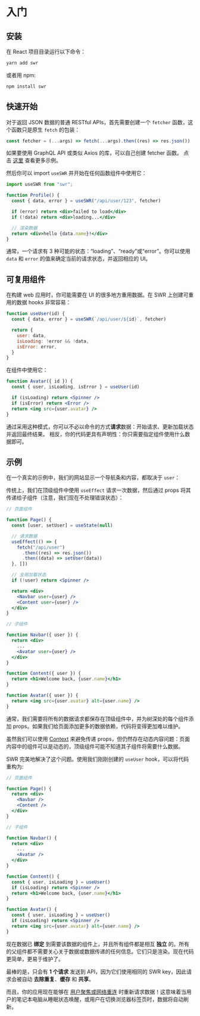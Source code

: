 
# 入门

## 安装

在 React 项目目录运行以下命令：

```bash
yarn add swr
```

或者用 npm:

```bash
npm install swr
```

## 快速开始

对于返回 JSON 数据的普通 RESTful APIs，首先需要创建一个 `fetcher` 函数，这个函数只是原生 `fetch` 的包装：

```jsx
const fetcher = (...args) => fetch(...args).then((res) => res.json())
```

<Callout emoji="💡">
  如果要使用 GraphQL API 或类似 Axios 的库，可以自己创建 fetcher 函数。 点击 <Link href="/docs/data-fetching"><a href="/docs/data-fetching">这里</a></Link> 查看更多示例。
</Callout>

然后你可以 import `useSWR` 并开始在任何函数组件中使用它：

```jsx
import useSWR from "swr";

function Profile() {
  const { data, error } = useSWR("/api/user/123", fetcher)

  if (error) return <div>failed to load</div>
  if (!data) return <div>loading...</div>

  // 渲染数据
  return <div>hello {data.name}!</div>
}
```

通常，一个请求有 3 种可能的状态：“loading”、“ready”或“error”。你可以使用 `data` 和 `error` 的值来确定当前的请求状态，并返回相应的 UI。

## 可复用组件

在构建 web 应用时，你可能需要在 UI 的很多地方重用数据。在 SWR 上创建可重用的数据 hooks 非常容易：

```jsx
function useUser(id) {
  const { data, error } = useSWR(`/api/user/${id}`, fetcher)

  return {
    user: data,
    isLoading: !error && !data,
    isError: error,
  }
}
```

在组件中使用它：

```jsx
function Avatar({ id }) {
  const { user, isLoading, isError } = useUser(id)

  if (isLoading) return <Spinner />
  if (isError) return <Error />
  return <img src={user.avatar} />
}
```

通过采用这种模式，你可以不必以命令的方式**请求**数据：开始请求、更新加载状态并返回最终结果。 相反，你的代码更具有声明性：你只需要指定组件使用什么数据即可。

## 示例

在一个真实的示例中，我们的网站显示一个导航条和内容，都取决于 `user`：


<div className="mt-8">
  <Welcome/>
</div>

传统上，我们在顶级组件中使用 `useEffect` 请求一次数据，然后通过 props 将其传递给子组件（注意，我们现在不处理错误状态）：

```jsx {7-11,17-18,27}
// 页面组件

function Page() {
  const [user, setUser] = useState(null)

  // 请求数据
  useEffect(() => {
    fetch("/api/user")
      .then((res) => res.json())
      .then((data) => setUser(data))
  }, [])

  // 全局加载状态
  if (!user) return <Spinner />

  return <div>
    <Navbar user={user} />
    <Content user={user} />
  </div>
}

// 子组件

function Navbar({ user }) {
  return <div>
    ...
    <Avatar user={user} />
  </div>
}

function Content({ user }) {
  return <h1>Welcome back, {user.name}</h1>
}

function Avatar({ user }) {
  return <img src={user.avatar} alt={user.name} />
}
```

通常，我们需要将所有的数据请求都保存在顶级组件中，并为树深处的每个组件添加 props。如果我们给页面添加更多的数据依赖，代码将变得更加难以维护。

虽然我们可以使用 [Context](https://reactjs.org/docs/context.html) 来避免传递 props，但仍然存在动态内容问题：页面内容中的组件可以是动态的，顶级组件可能不知道其子组件将需要什么数据。

SWR 完美地解决了这个问题。使用我们刚刚创建的 `useUser` hook，可以将代码重构为:

```jsx {20,26}
// 页面组件

function Page() {
  return <div>
    <Navbar />
    <Content />
  </div>
}

// 子组件

function Navbar() {
  return <div>
    ...
    <Avatar />
  </div>
}

function Content() {
  const { user, isLoading } = useUser()
  if (isLoading) return <Spinner />
  return <h1>Welcome back, {user.name}</h1>
}

function Avatar() {
  const { user, isLoading } = useUser()
  if (isLoading) return <Spinner />
  return <img src={user.avatar} alt={user.name} />
}
```

现在数据已 **绑定** 到需要该数据的组件上，并且所有组件都是相互 **独立** 的。所有的父组件都不需要关心关于数据或数据传递的任何信息。它们只是渲染。现在代码更简单，更易于维护了。

最棒的是，只会有 **1 个请求** 发送到 API，因为它们使用相同的 SWR key，因此请求会被自动 **去除重复**、**缓存** 和 **共享**。

而且，你的应用现在能够在 [用户聚焦或网络重连](/docs/revalidation) 时重新请求数据！这意味着当用户的笔记本电脑从睡眠状态唤醒，或用户在切换浏览器标签页时，数据将自动刷新。
